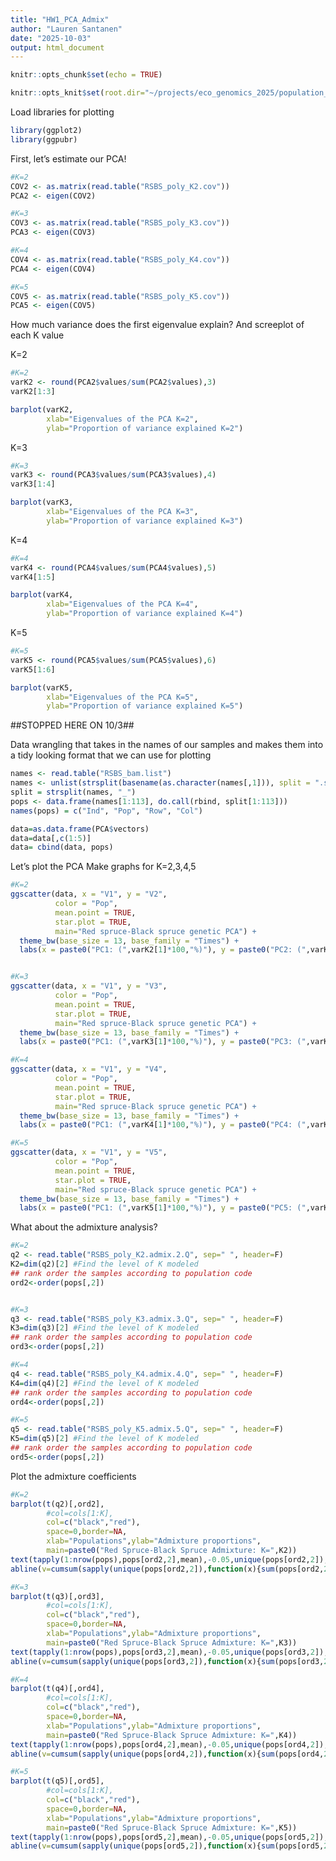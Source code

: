 ```yaml
---
title: "HW1_PCA_Admix"
author: "Lauren Santanen"
date: "2025-10-03"
output: html_document
---
```


```r
knitr::opts_chunk$set(echo = TRUE)

knitr::opts_knit$set(root.dir="~/projects/eco_genomics_2025/population_genomics/myresults/ANGSD/PCA_ADMIX/")
```

Load libraries for plotting

```r
library(ggplot2)
library(ggpubr)
```
First, let's estimate our PCA!

```r
#K=2
COV2 <- as.matrix(read.table("RSBS_poly_K2.cov"))
PCA2 <- eigen(COV2)

#K=3
COV3 <- as.matrix(read.table("RSBS_poly_K3.cov"))
PCA3 <- eigen(COV3)

#K=4
COV4 <- as.matrix(read.table("RSBS_poly_K4.cov"))
PCA4 <- eigen(COV4)

#K=5
COV5 <- as.matrix(read.table("RSBS_poly_K5.cov"))
PCA5 <- eigen(COV5)

```


How much variance does the first eigenvalue explain?
And screeplot of each K value

K=2

```r
#K=2
varK2 <- round(PCA2$values/sum(PCA2$values),3)
varK2[1:3]

barplot(varK2, 
        xlab="Eigenvalues of the PCA K=2", 
        ylab="Proportion of variance explained K=2")

```

K=3
```r
#K=3
varK3 <- round(PCA3$values/sum(PCA3$values),4)
varK3[1:4]

barplot(varK3, 
        xlab="Eigenvalues of the PCA K=3", 
        ylab="Proportion of variance explained K=3")
```

K=4
```r
#K=4
varK4 <- round(PCA4$values/sum(PCA4$values),5)
varK4[1:5]

barplot(varK4, 
        xlab="Eigenvalues of the PCA K=4", 
        ylab="Proportion of variance explained K=4")
```

K=5
```r
#K=5
varK5 <- round(PCA5$values/sum(PCA5$values),6)
varK5[1:6]

barplot(varK5, 
        xlab="Eigenvalues of the PCA K=5", 
        ylab="Proportion of variance explained K=5")
```

##STOPPED HERE ON 10/3##

Data wrangling that takes in the names of our samples and makes them into a tidy looking format that we can use for plotting

```r
names <- read.table("RSBS_bam.list")
names <- unlist(strsplit(basename(as.character(names[,1])), split = ".sorted.rmdup.bam"))
split = strsplit(names, "_")
pops <- data.frame(names[1:113], do.call(rbind, split[1:113]))
names(pops) = c("Ind", "Pop", "Row", "Col")

data=as.data.frame(PCA$vectors)
data=data[,c(1:5)]
data= cbind(data, pops)
```
Let's plot the PCA
Make graphs for K=2,3,4,5

```r
#K=2
ggscatter(data, x = "V1", y = "V2",
          color = "Pop",
          mean.point = TRUE,
          star.plot = TRUE,
          main="Red spruce-Black spruce genetic PCA") +
  theme_bw(base_size = 13, base_family = "Times") +
  labs(x = paste0("PC1: (",varK2[1]*100,"%)"), y = paste0("PC2: (",varK2[2]*100,"%)"))


#K=3
ggscatter(data, x = "V1", y = "V3",
          color = "Pop",
          mean.point = TRUE,
          star.plot = TRUE,
          main="Red spruce-Black spruce genetic PCA") +
  theme_bw(base_size = 13, base_family = "Times") +
  labs(x = paste0("PC1: (",varK3[1]*100,"%)"), y = paste0("PC3: (",varK3[3]*100,"%)"))

#K=4
ggscatter(data, x = "V1", y = "V4",
          color = "Pop",
          mean.point = TRUE,
          star.plot = TRUE,
          main="Red spruce-Black spruce genetic PCA") +
  theme_bw(base_size = 13, base_family = "Times") +
  labs(x = paste0("PC1: (",varK4[1]*100,"%)"), y = paste0("PC4: (",varK4[4]*100,"%)"))

#K=5
ggscatter(data, x = "V1", y = "V5",
          color = "Pop",
          mean.point = TRUE,
          star.plot = TRUE,
          main="Red spruce-Black spruce genetic PCA") +
  theme_bw(base_size = 13, base_family = "Times") +
  labs(x = paste0("PC1: (",varK5[1]*100,"%)"), y = paste0("PC5: (",varK5[5]*100,"%)"))
```
What about the admixture analysis?

```r
#K=2
q2 <- read.table("RSBS_poly_K2.admix.2.Q", sep=" ", header=F)
K2=dim(q2)[2] #Find the level of K modeled
## rank order the samples according to population code
ord2<-order(pops[,2])


#K=3
q3 <- read.table("RSBS_poly_K3.admix.3.Q", sep=" ", header=F)
K3=dim(q3)[2] #Find the level of K modeled
## rank order the samples according to population code
ord3<-order(pops[,2])

#K=4
q4 <- read.table("RSBS_poly_K4.admix.4.Q", sep=" ", header=F)
K4=dim(q4)[2] #Find the level of K modeled
## rank order the samples according to population code
ord4<-order(pops[,2])

#K=5
q5 <- read.table("RSBS_poly_K5.admix.5.Q", sep=" ", header=F)
K5=dim(q5)[2] #Find the level of K modeled
## rank order the samples according to population code
ord5<-order(pops[,2])

```

Plot the admixture coefficients 

```r
#K=2
barplot(t(q2)[,ord2],
        #col=cols[1:K],
        col=c("black","red"),
        space=0,border=NA,
        xlab="Populations",ylab="Admixture proportions",
        main=paste0("Red Spruce-Black Spruce Admixture: K=",K2))
text(tapply(1:nrow(pops),pops[ord2,2],mean),-0.05,unique(pops[ord2,2]),xpd=T,cex=0.75,srt=45)
abline(v=cumsum(sapply(unique(pops[ord2,2]),function(x){sum(pops[ord2,2]==x)})),col=1,lwd=1.2)

#K=3
barplot(t(q3)[,ord3],
        #col=cols[1:K],
        col=c("black","red"),
        space=0,border=NA,
        xlab="Populations",ylab="Admixture proportions",
        main=paste0("Red Spruce-Black Spruce Admixture: K=",K3))
text(tapply(1:nrow(pops),pops[ord3,2],mean),-0.05,unique(pops[ord3,2]),xpd=T,cex=0.75,srt=45)
abline(v=cumsum(sapply(unique(pops[ord3,2]),function(x){sum(pops[ord3,2]==x)})),col=1,lwd=1.2)

#K=4
barplot(t(q4)[,ord4],
        #col=cols[1:K],
        col=c("black","red"),
        space=0,border=NA,
        xlab="Populations",ylab="Admixture proportions",
        main=paste0("Red Spruce-Black Spruce Admixture: K=",K4))
text(tapply(1:nrow(pops),pops[ord4,2],mean),-0.05,unique(pops[ord4,2]),xpd=T,cex=0.75,srt=45)
abline(v=cumsum(sapply(unique(pops[ord4,2]),function(x){sum(pops[ord4,2]==x)})),col=1,lwd=1.2)

#K=5
barplot(t(q5)[,ord5],
        #col=cols[1:K],
        col=c("black","red"),
        space=0,border=NA,
        xlab="Populations",ylab="Admixture proportions",
        main=paste0("Red Spruce-Black Spruce Admixture: K=",K5))
text(tapply(1:nrow(pops),pops[ord5,2],mean),-0.05,unique(pops[ord5,2]),xpd=T,cex=0.75,srt=45)
abline(v=cumsum(sapply(unique(pops[ord5,2]),function(x){sum(pops[ord5,2]==x)})),col=1,lwd=1.2)
```


